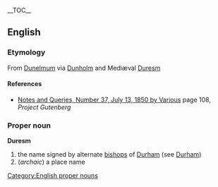 {{wikipediapar|Durham}}
__TOC__
== English ==
=== Etymology ===
From {{L.}} [[Dunelmum]] via {{AS.}} [[Dunholm]] and Mediæval {{OF.}} [[Duresm]]
==== References ====
* [http://www.gutenberg.org/etext/13729 Notes and Queries, Number 37, July 13, 1850 by Various] page 108, ''Project Gutenberg''
=== Proper noun ===
[[Category:English proper nouns]]
'''Duresm'''
# the name signed by alternate [[bishops]] of [[Durham]] (see [[Durham]])
# (''archaic'') a place name